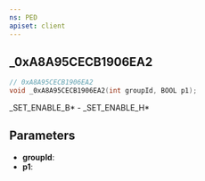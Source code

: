 ```yaml
---
ns: PED
apiset: client
---
```

## _0xA8A95CECB1906EA2

```c
// 0xA8A95CECB1906EA2
void _0xA8A95CECB1906EA2(int groupId, BOOL p1);
```

_SET_ENABLE_B* - _SET_ENABLE_H*

## Parameters
* **groupId**:
* **p1**: